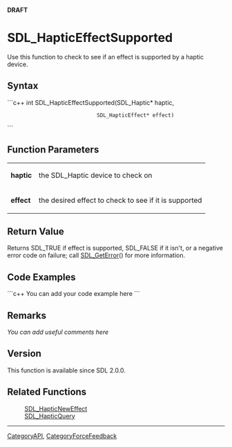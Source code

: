 <span color="red">'''DRAFT'''</span>

= SDL_HapticEffectSupported =
Use this function to check to see if an effect is supported by a haptic device.


== Syntax ==
```c++
int SDL_HapticEffectSupported(SDL_Haptic*       haptic,
                              SDL_HapticEffect* effect)
```

== Function Parameters ==
{|
|'''haptic'''
|the SDL_Haptic device to check on <!-- query --> 
|-
|'''effect'''
|the desired effect to check to see if it is supported
|}

== Return Value ==
Returns SDL_TRUE if effect is supported, SDL_FALSE if it isn't, or a negative error code on failure; call [[SDL_GetError]]() for more information.

== Code Examples ==
```c++
You can add your code example here
```

== Remarks ==
''You can add useful comments here''

== Version ==
This function is available since SDL 2.0.0.

== Related Functions ==
:[[SDL_HapticNewEffect]]
:[[SDL_HapticQuery]]

----
[[CategoryAPI]], [[CategoryForceFeedback]]
